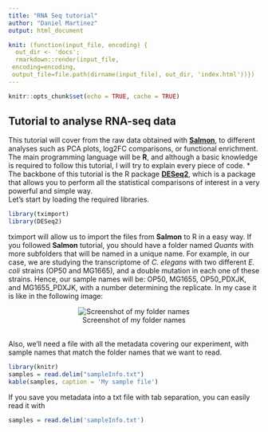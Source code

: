 ```yaml
---
title: "RNA Seq tutorial"
author: "Daniel Martinez" 
output: html_document

knit: (function(input_file, encoding) {
  out_dir <- 'docs';
  rmarkdown::render(input_file,
 encoding=encoding,
 output_file=file.path(dirname(input_file), out_dir, 'index.html'))})
---
```



```r
knitr::opts_chunk$set(echo = TRUE, cache = TRUE)
```

## Tutorial to analyse RNA-seq data

This tutorial will cover from the raw data obtained with [**Salmon**](https://combine-lab.github.io/salmon/), to different analyses such as PCA plots, log2FC comparisons, or functional enrichment. The main programming language will be **R**, and although a basic knowledge is required to follow this tutorial, I will try to explain every piece of code.
*
The backbone of this tutorial is the R package [**DESeq2**](https://bioconductor.org/packages/release/bioc/vignettes/DESeq2/inst/doc/DESeq2.html), which is a package that allows you to perform all the statistical comparisons of interest in a very powerful and simple way.
<br>
Let's start by loading the required libraries. 
<br>

```r
library(tximport)
library(DESeq2)
```

tximport will allow us to import the files from **Salmon** to R in a easy way. If you followed **Salmon** tutorial, you should have a folder named *Quants* with more subfolders that will be named in a unique name. For example, in our case, we are studying the transcriptome of *C. elegans* with two different *E. coli* strains (OP50 and MG1665), and a double mutation in each one of these strains. Hence, our sample names will be: OP50, MG1655, OP50_PDXJK, and MG1655_PDXJK, with a number determining the replicate. In my case it is like in the following image:

<center>
![Screenshot of my folder names](./screenshots/quants_folder.PNG)
</center>
<br>
Also, we'll need a file with all the metadata covering our experiment, with sample names that match the folder names that we want to read.

```r
library(knitr)
samples = read.delim("sampleInfo.txt") 
kable(samples, caption = 'My sample file')
```

If you save you metadata into a txt file with tab separation, you can easily read it with 

```r
samples = read.delim('sampleInfo.txt')
```




<br><br><br><br>


